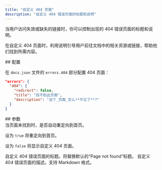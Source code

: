 ```yaml
---
title: "自定义 404 页面"
description: "自定义 404 错误页面的标题和说明"
---
```


当用户访问失效或缺失的链接时，你可以控制出现的 404 错误页面的标题和说明。

在自定义 404 页面时，利用说明引导用户前往文档中的相关资源或链接，帮助他们找到所需内容。

<div id="configuration">
  ## 配置
</div>

在 `docs.json` 文件的 `errors.404` 部分配置 404 页面：

```json
"errors": {
  "404": {
    "redirect": false,
    "title": "找不到此页面",
    "description": "这个_页面_怎么**不见了**?"
  }
}
```


<div id="parameters">
  ## 参数
</div>

<ResponseField name="redirect" type="boolean">
  当页面未找到时，是否自动重定向到首页。
  
  设为 `true` 将重定向到首页。

  设为 `false` 将显示自定义 404 页面。
</ResponseField>

<ResponseField name="title" type="string">
  自定义 404 错误页面的标题。将替换默认的“Page not found”标题。
</ResponseField>

<ResponseField name="description" type="string">
  自定义 404 错误页面的描述。支持 Markdown 格式。
</ResponseField>